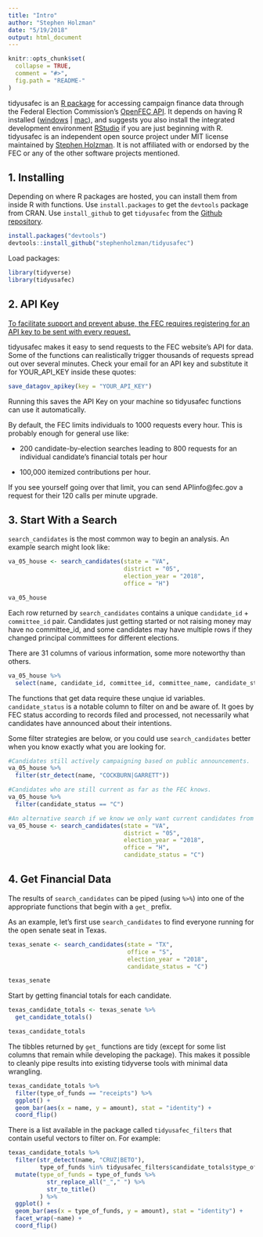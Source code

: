 ```yaml
---
title: "Intro"
author: "Stephen Holzman"
date: "5/19/2018"
output: html_document
---
```


```r
knitr::opts_chunk$set(
  collapse = TRUE,
  comment = "#>",
  fig.path = "README-"
)
```

tidyusafec is an [R package](https://www.r-project.org/) for accessing campaign finance data through the Federal Election Commission's [OpenFEC API](https://api.open.fec.gov/developers/). It depends on having R installed ([windows](https://cran.r-project.org/bin/windows/base/) | [mac](https://cran.r-project.org/bin/macosx/)), and suggests you also install the integrated development environment [RStudio](https://www.rstudio.com/products/rstudio/download/) if you are just beginning with R. tidyusafec is an independent open source project under MIT license maintained by [Stephen Holzman](github.com/stephenholzman). It is not affiliated with or endorsed by the FEC or any of the other software projects mentioned.

## 1. Installing

Depending on where R packages are hosted, you can install them from inside R with functions. Use `install.packages` to get the `devtools` package from CRAN. Use `install_github` to get `tidyusafec` from the [Github repository](https://github.com/stephenholzman/tidyusafec).

```r
install.packages("devtools")
devtools::install_github("stephenholzman/tidyusafec")
```

Load packages:

```r
library(tidyverse)
library(tidyusafec)
```


## 2. API Key

[To facilitate support and prevent abuse, the FEC requires registering for an API key to be sent with every request.](https://api.data.gov/signup/)

tidyusafec makes it easy to send requests to the FEC website's API for data. Some of the functions can realistically trigger thousands of requests spread out over several minutes. Check your email for an API key and substitute it for YOUR_API_KEY inside these quotes:

```r
save_datagov_apikey(key = "YOUR_API_KEY")
```

Running this saves the API Key on your machine so tidyusafec functions can use it automatically.

By default, the FEC limits individuals to 1000 requests every hour. This is probably enough for general use like:

 - 200 candidate-by-election searches leading to 800 requests for an individual candidate's financial totals per hour
 
 - 100,000 itemized contributions per hour.
 
 If you see yourself going over that limit, you can send APIinfo@fec.gov a request for their 120 calls per minute upgrade.

## 3. Start With a Search

`search_candidates` is the most common way to begin an analysis. An example search might look like:

```r
va_05_house <- search_candidates(state = "VA",
                                 district = "05",
                                 election_year = "2018",
                                 office = "H")

va_05_house
```

Each row returned by `search_candidates` contains a unique `candidate_id` + `committee_id` pair. Candidates just getting started or not raising money may have no committee_id, and some candidates may have multiple rows if they changed principal committees for different elections.

There are 31 columns of various information, some more noteworthy than others.

```r

va_05_house %>%
  select(name, candidate_id, committee_id, committee_name, candidate_status)

```

The functions that get data require these unqiue id variables. `candidate_status` is a notable column to filter on and be aware of. It goes by FEC status according to records filed and processed, not necessarily what candidates have announced about their intentions.

Some filter strategies are below, or you could use `search_candidates` better when you know exactly what you are looking for.

```r

#Candidates still actively campaigning based on public announcements.
va_05_house %>%
  filter(str_detect(name, "COCKBURN|GARRETT"))

#Candidates who are still current as far as the FEC knows.
va_05_house %>%
  filter(candidate_status == "C")

#An alternative search if we know we only want current candidates from the start.
va_05_house <- search_candidates(state = "VA",
                                 district = "05",
                                 election_year = "2018",
                                 office = "H",
                                 candidate_status = "C")

```

## 4. Get Financial Data

The results of `search_candidates` can be piped (using `%>%`) into one of the appropriate functions that begin with a `get_` prefix.

As an example, let's first use `search_candidates` to find everyone running for the open senate seat in Texas.

```r
texas_senate <- search_candidates(state = "TX",
                                  office = "S",
                                  election_year = "2018",
                                  candidate_status = "C")

texas_senate
```

Start by getting financial totals for each candidate.

```r
texas_candidate_totals <- texas_senate %>%
  get_candidate_totals()

texas_candidate_totals
```

The tibbles returned by `get_` functions are tidy (except for some list columns that remain while developing the package). This makes it possible to cleanly pipe results into existing tidyverse tools with minimal data wrangling.

```r
texas_candidate_totals %>%
  filter(type_of_funds == "receipts") %>%
  ggplot() +
  geom_bar(aes(x = name, y = amount), stat = "identity") +
  coord_flip()
```

There is a list available in the package called `tidyusafec_filters` that contain useful vectors to filter on. For example:

```r
texas_candidate_totals %>%
  filter(str_detect(name, "CRUZ|BETO"),
         type_of_funds %in% tidyusafec_filters$candidate_totals$type_of_funds$receipts_smallest_components) %>%
  mutate(type_of_funds = type_of_funds %>%
           str_replace_all("_"," ") %>%
           str_to_title()
         ) %>%
  ggplot() +
  geom_bar(aes(x = type_of_funds, y = amount), stat = "identity") +
  facet_wrap(~name) +
  coord_flip()
```
